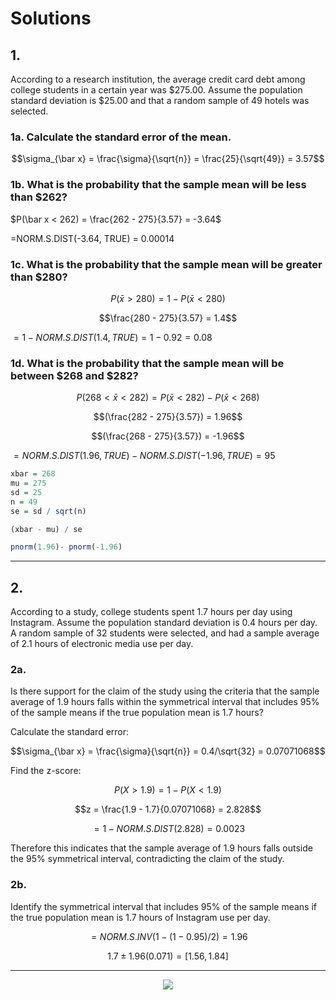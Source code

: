 # Solutions

## 1. 

According to a research institution, the average credit card debt among college
students in a certain year was \$275.00. Assume the population standard
deviation is \$25.00 and that a random sample of 49 hotels was selected.

### 1a. Calculate the standard error of the mean.

$$\sigma_{\bar x} = \frac{\sigma}{\sqrt{n}} = \frac{25}{\sqrt{49}} = 3.57$$

### 1b. What is the probability that the sample mean will be less than \$262?

$P(\bar x < 262) = \frac{262 - 275}{3.57} = -3.64$

=NORM.S.DIST(-3.64, TRUE) = 0.00014

### 1c. What is the probability that the sample mean will be greater than \$280?

$$P(\bar x >280)=1 - P(\bar x < 280)$$

$$\frac{280 - 275}{3.57} = 1.4$$

$=1 - NORM.S.DIST(1.4, TRUE) = 1 - 0.92 = 0.08$

### 1d. What is the probability that the sample mean will be between \$268 and \$282? 

$$P(268 < \bar x < 282) = P(\bar x < 282) - P(\bar x < 268)$$

$$(\frac{282 - 275}{3.57}) = 1.96$$

$$(\frac{268 - 275}{3.57}) = -1.96$$

$=NORM.S.DIST(1.96, TRUE) - NORM.S.DIST(-1.96, TRUE)= 95$

```r
xbar = 268
mu = 275
sd = 25
n = 49
se = sd / sqrt(n)

(xbar - mu) / se

pnorm(1.96)- pnorm(-1.96)
```

***

## 2. 

According to a study, college students spent 1.7 hours per day using Instagram.
Assume the population standard deviation is 0.4 hours per day. A random sample
of 32 students were selected, and had a sample average of 2.1 hours of
electronic media use per day.

### 2a. 

Is there support for the claim of the study using the criteria that the sample
average of 1.9 hours falls within the symmetrical interval that includes 95% of
the sample means if the true population mean is 1.7 hours?


Calculate the standard error:

$$\sigma_{\bar x} = \frac{\sigma}{\sqrt{n}} = 0.4/\sqrt{32} = 0.07071068$$

Find the z-score:

$$P(X > 1.9) = 1 - P(X< 1.9)$$

$$z = \frac{1.9 - 1.7}{0.07071068} = 2.828$$

$$=1-NORM.S.DIST(2.828) = 0.0023$$

Therefore this indicates that the sample average of 1.9 hours falls outside the
95% symmetrical interval, contradicting the claim of the study.

### 2b.

Identify the symmetrical interval that includes 95% of the sample means if the
true population mean is 1.7 hours of Instagram use per day.

$$=NORM.S.INV(1-(1-0.95)/2) = 1.96$$

$$1.7 \pm 1.96(0.071) = [1.56, 1.84]$$

***

<center>  
![](www/curve.png)
</center>